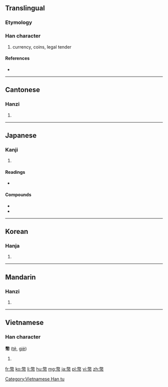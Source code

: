 {{also|币}}
==Translingual==

===Etymology===
{{Han compound|敝|巾|c1=p|c2=s|t2=towel|ls=psc}}

===Han character===
{{Han char|rn=50|rad=巾|as=12|sn=15|four=9822<sub>7</sub>|canj=火大中月 (FKLB)}}

# currency, coins, legal tender

====References====
* {{Han ref|kx=0337.020|dkj=09088|dj=0644.010|hdz=10753.010|uh=5E63|ud=24163|bh=B9F4|bd=47604}}

----

==Cantonese==

===Hanzi===
{{yue-hanzi|jyut=|y=bai6|sim=币}}

# {{defn|lang=yue|sort=巾12}}

----

==Japanese==
{{wikipedia|lang=ja}}

===Kanji===
{{ja-kanji|grade=c|rs=巾12}}

# {{defn|lang=ja|sort=巾12}}

====Readings====
* {{ja-readings|on=[[へい]] (hei)|kun=[[ぬさ]] (nusa), [[たから]] (takara), [[ぜに]] (zeni)}}

====Compounds====
* {{term|貨幣||[[currency]]|tr=[[かへい]], [[kahei]]|lang=ja|sc=Jpan}}
* {{term|紙幣||[[paper money]], bill, note|tr=[[しへい]], [[shihei]]|lang=ja|sc=Jpan}}

----

==Korean==

===Hanja===
{{ko-hanja|hangeul=폐|rv=pye|mr=p'ye}}

# {{defn|lang=ko|sort=巾12}}

----

==Mandarin==

===Hanzi===
{{cmn-hanzi|sim=币|pin=[[bì]] ([[bi4]]), [[chàn]] ([[chan4]])|wg=pi<sup>4</sup>, ch'an<sup>4</sup>}}

# {{defn|lang=cmn|sort=巾12}}

----

==Vietnamese==

===Han character===
'''幣''' ([[tệ]], [[giẻ]])

# {{defn|lang=vi}}

[[Category:Vietnamese Han tu]]

[[fr:幣]]
[[ko:幣]]
[[li:幣]]
[[hu:幣]]
[[mg:幣]]
[[ja:幣]]
[[pl:幣]]
[[vi:幣]]
[[zh:幣]]
